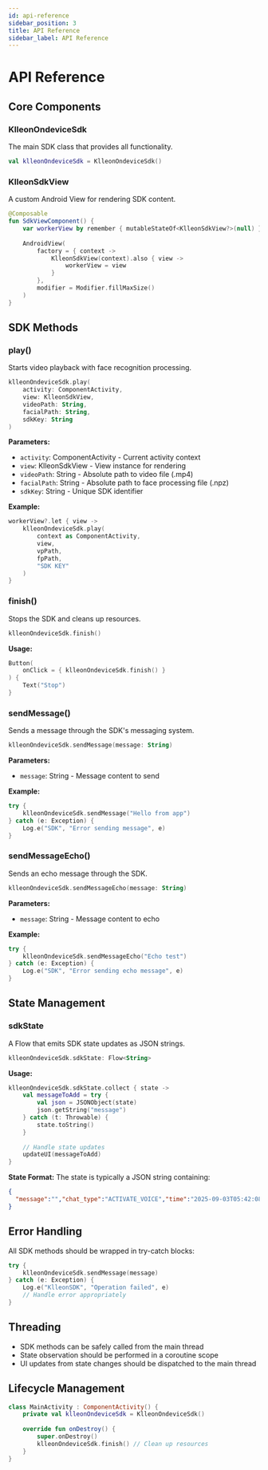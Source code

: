 ```yaml
---
id: api-reference
sidebar_position: 3
title: API Reference
sidebar_label: API Reference
---
```

# API Reference

## Core Components

### KlleonOndeviceSdk

The main SDK class that provides all functionality.

```kotlin
val klleonOndeviceSdk = KlleonOndeviceSdk()
```

### KlleonSdkView

A custom Android View for rendering SDK content.

```kotlin
@Composable
fun SdkViewComponent() {
    var workerView by remember { mutableStateOf<KlleonSdkView?>(null) }
    
    AndroidView(
        factory = { context ->
            KlleonSdkView(context).also { view ->
                workerView = view
            }
        },
        modifier = Modifier.fillMaxSize()
    )
}
```

## SDK Methods

### play()

Starts video playback with face recognition processing.

```kotlin
klleonOndeviceSdk.play(
    activity: ComponentActivity,
    view: KlleonSdkView,
    videoPath: String,
    facialPath: String,
    sdkKey: String
)
```

**Parameters:**
- `activity`: ComponentActivity - Current activity context
- `view`: KlleonSdkView - View instance for rendering
- `videoPath`: String - Absolute path to video file (.mp4)
- `facialPath`: String - Absolute path to face processing file (.npz)
- `sdkKey`: String - Unique SDK identifier

**Example:**
```kotlin
workerView?.let { view ->
    klleonOndeviceSdk.play(
        context as ComponentActivity,
        view,
        vpPath,
        fpPath,
        "SDK KEY"
    )
}
```

### finish()

Stops the SDK and cleans up resources.

```kotlin
klleonOndeviceSdk.finish()
```

**Usage:**
```kotlin
Button(
    onClick = { klleonOndeviceSdk.finish() }
) {
    Text("Stop")
}
```

### sendMessage()

Sends a message through the SDK's messaging system.

```kotlin
klleonOndeviceSdk.sendMessage(message: String)
```

**Parameters:**
- `message`: String - Message content to send

**Example:**
```kotlin
try {
    klleonOndeviceSdk.sendMessage("Hello from app")
} catch (e: Exception) {
    Log.e("SDK", "Error sending message", e)
}
```

### sendMessageEcho()

Sends an echo message through the SDK.

```kotlin
klleonOndeviceSdk.sendMessageEcho(message: String)
```

**Parameters:**
- `message`: String - Message content to echo

**Example:**
```kotlin
try {
    klleonOndeviceSdk.sendMessageEcho("Echo test")
} catch (e: Exception) {
    Log.e("SDK", "Error sending echo message", e)
}
```

## State Management

### sdkState

A Flow that emits SDK state updates as JSON strings.

```kotlin
klleonOndeviceSdk.sdkState: Flow<String>
```

**Usage:**
```kotlin
klleonOndeviceSdk.sdkState.collect { state ->
    val messageToAdd = try {
        val json = JSONObject(state)
        json.getString("message")
    } catch (t: Throwable) {
        state.toString()
    }
    
    // Handle state updates
    updateUI(messageToAdd)
}
```

**State Format:**
The state is typically a JSON string containing:
```json
{
  "message":"","chat_type":"ACTIVATE_VOICE","time":"2025-09-03T05:42:08.394975295","id":"99dd3ab3-53c4-4418-bee4-b1fbaea272aa"
}
```

## Error Handling

All SDK methods should be wrapped in try-catch blocks:

```kotlin
try {
    klleonOndeviceSdk.sendMessage(message)
} catch (e: Exception) {
    Log.e("KlleonSDK", "Operation failed", e)
    // Handle error appropriately
}
```

## Threading

- SDK methods can be safely called from the main thread
- State observation should be performed in a coroutine scope
- UI updates from state changes should be dispatched to the main thread

## Lifecycle Management

```kotlin
class MainActivity : ComponentActivity() {
    private val klleonOndeviceSdk = KlleonOndeviceSdk()
    
    override fun onDestroy() {
        super.onDestroy()
        klleonOndeviceSdk.finish() // Clean up resources
    }
}
```
